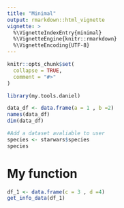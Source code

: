 ```yaml
---
title: "Minimal"
output: rmarkdown::html_vignette
vignette: >
  %\VignetteIndexEntry{minimal}
  %\VignetteEngine{knitr::rmarkdown}
  %\VignetteEncoding{UTF-8}
---
```


```r
knitr::opts_chunk$set(
  collapse = TRUE,
  comment = "#>"
)
```

```r
library(my.tools.daniel)
```

<!-- WARNING - This vignette is generated by {fusen} from /dev/flat_minimal.Rmd: do not edit by hand -->

<!--
 You need to run the 'description' chunk in the '0-dev_history.Rmd' file before continuing your code there.
-->


```r
data_df <- data.frame(a = 1 , b =2)
names(data_df)
dim(data_df)
```

```r
#Add a dataset avaliable to user
species <- starwars$species
species
```

# My function

```r
df_1 <- data.frame(c = 3 , d =4)
get_info_data(df_1)
```


